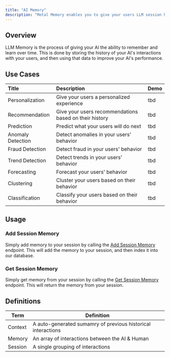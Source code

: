 ```yaml
---
title: "AI Memory"
description: "Metal Memory enables you to give your users LLM session history."
---
```


## Overview
LLM Memory is the process of giving your AI the ability to remember and learn over time. This is done by storing the history of your AI's interactions with your users, and then using that data to improve your AI's performance.

## Use Cases

| Title | Description | Demo
| :--- | :--- | :--- |
| Personalization | Give your users a personalized experience | tbd |
| Recommendation | Give your users recommendations based on their history | tbd |
| Prediction | Predict what your users will do next | tbd |
| Anomaly Detection | Detect anomalies in your users' behavior | tbd |
| Fraud Detection | Detect fraud in your users' behavior | tbd |
| Trend Detection | Detect trends in your users' behavior | tbd |
| Forecasting | Forecast your users' behavior | tbd |
| Clustering | Cluster your users based on their behavior | tbd |
| Classification | Classify your users based on their behavior | tbd |


## Usage

### Add Session Memory

Simply add memory to your session by calling the [Add Session Memory](/api-reference/memory/post-memory) endpoint. This will add the memory to your session, and then index it into our database.

### Get Session Memory

Simply get memory from your session by calling the [Get Session Memory](/api-reference/memory/get-memory) endpoint. This will return the memory from your session.


## Definitions

| Term | Definition |
| --- | --- |
| Context | A auto-generated sumamry of previous historical interactions |
| Memory |An array of interactions between the AI & Human |
| Session | A single grouping of interactions |
